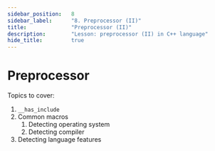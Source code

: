 ```yaml
---
sidebar_position:	8
sidebar_label:		"8. Preprocessor (II)"
title:				"Preprocessor (II)"
description:		"Lesson: preprocessor (II) in C++ language"
hide_title:			true
---
```



<NotFinished />

# Preprocessor

Topics to cover:

1. `__has_include`
2. Common macros
	1. Detecting operating system
	2. Detecting compiler
3. Detecting language features


